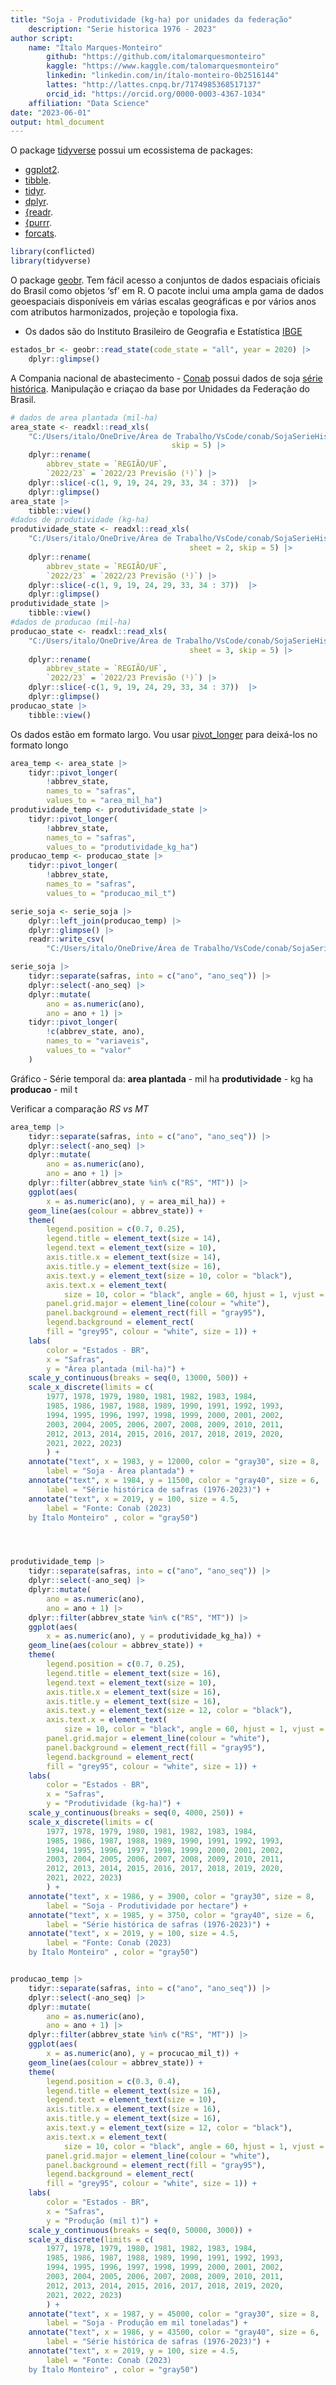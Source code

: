 ```yaml
---
title: "Soja - Produtividade (kg-ha) por unidades da federação"
    description: "Serie historica 1976 - 2023"
author script: 
    name: "Ítalo Marques-Monteiro"
        github: "https://github.com/italomarquesmonteiro"
        kaggle: "https://www.kaggle.com/talomarquesmonteiro"
        linkedin: "linkedin.com/in/ítalo-monteiro-0b2516144"
        lattes: "http://lattes.cnpq.br/7174985368517137"
        orcid_id: "https://orcid.org/0000-0003-4367-1034"
    affiliation: "Data Science"  
date: "2023-06-01"
output: html_document
---
```



O package [tidyverse](https://www.tidyverse.org) possui um ecossistema de packages:

*  [ggplot2](https://ggplot2.tidyverse.org/).
*  [tibble](https://tibble.tidyverse.org/).
*  [tidyr](https://tidyr.tidyverse.org/).
*  [dplyr](https://dplyr.tidyverse.org/).
*  [{readr](https://readr.tidyverse.org/).
*  [{purrr](https://purrr.tidyverse.org/).
*  [forcats](https://forcats.tidyverse.org/).
```r
library(conflicted)
library(tidyverse)
```


O package [geobr](https://github.com/ipeaGIT/geobr). Tem fácil acesso a conjuntos de dados espaciais oficiais do Brasil como objetos 'sf' em R. 
O pacote inclui uma ampla gama de dados geoespaciais disponíveis em várias escalas geográficas e por vários anos com atributos harmonizados, projeção e topologia fixa.

* Os dados são do Instituto Brasileiro de Geografia e Estatística [IBGE](https://concla.ibge.gov.br/classificacoes/por-tema/codigo-de-areas/codigo-de-areas)
```r
estados_br <- geobr::read_state(code_state = "all", year = 2020) |>
    dplyr::glimpse()
```



A Compania nacional de abastecimento - [Conab](https://www.conab.gov.br/) possui dados de soja [série histórica](https://www.conab.gov.br/info-agro/safras/serie-historica-das-safras/itemlist/category/911-soja).
Manipulação e criaçao da base por Unidades da Federação do Brasil.
```r
# dados de area plantada (mil-ha)
area_state <- readxl::read_xls(
    "C:/Users/italo/OneDrive/Área de Trabalho/VsCode/conab/SojaSerieHist.xls",
                                    skip = 5) |>
    dplyr::rename(
        abbrev_state = `REGIÃO/UF`,
        `2022/23` = `2022/23 Previsão (¹)`) |>
    dplyr::slice(-c(1, 9, 19, 24, 29, 33, 34 : 37))  |>
    dplyr::glimpse()
area_state |>
    tibble::view()
#dados de produtividade (kg-ha)
produtividade_state <- readxl::read_xls(
    "C:/Users/italo/OneDrive/Área de Trabalho/VsCode/conab/SojaSerieHist.xls",
                                        sheet = 2, skip = 5) |>
    dplyr::rename(
        abbrev_state = `REGIÃO/UF`,
        `2022/23` = `2022/23 Previsão (¹)`) |>
    dplyr::slice(-c(1, 9, 19, 24, 29, 33, 34 : 37))  |>
    dplyr::glimpse()
produtividade_state |>
    tibble::view()
#dados de producao (mil-ha)
producao_state <- readxl::read_xls(
    "C:/Users/italo/OneDrive/Área de Trabalho/VsCode/conab/SojaSerieHist.xls",
                                        sheet = 3, skip = 5) |>
    dplyr::rename(
        abbrev_state = `REGIÃO/UF`,
        `2022/23` = `2022/23 Previsão (¹)`) |>
    dplyr::slice(-c(1, 9, 19, 24, 29, 33, 34 : 37))  |>
    dplyr::glimpse()
producao_state |>
    tibble::view()
```


Os dados estão em formato largo.
Vou usar [pivot_longer](https://tidyr.tidyverse.org/reference/pivot_longer.html) para deixá-los no formato longo
```r
area_temp <- area_state |>
    tidyr::pivot_longer(
        !abbrev_state,
        names_to = "safras",
        values_to = "area_mil_ha")
produtividade_temp <- produtividade_state |>
    tidyr::pivot_longer(
        !abbrev_state,
        names_to = "safras",
        values_to = "produtividade_kg_ha")
producao_temp <- producao_state |>
    tidyr::pivot_longer(
        !abbrev_state,
        names_to = "safras",
        values_to = "producao_mil_t")
```

```r
serie_soja <- serie_soja |>
    dplyr::left_join(producao_temp) |>
    dplyr::glimpse() |>
    readr::write_csv(
        "C:/Users/italo/OneDrive/Área de Trabalho/VsCode/conab/SojaSerieHist.csv")
```

```r
serie_soja |>
    tidyr::separate(safras, into = c("ano", "ano_seq")) |>
    dplyr::select(-ano_seq) |>
    dplyr::mutate(
        ano = as.numeric(ano),
        ano = ano + 1) |>
    tidyr::pivot_longer(
        !c(abbrev_state, ano),
        names_to = "variaveis",
        values_to = "valor"
    )
```




Gráfico - Série temporal da:
**area plantada** - mil ha
**produtividade** - kg ha
**producao** - mil t

Verificar a comparação *RS vs MT*
```r
area_temp |>
    tidyr::separate(safras, into = c("ano", "ano_seq")) |>
    dplyr::select(-ano_seq) |>
    dplyr::mutate(
        ano = as.numeric(ano),
        ano = ano + 1) |>
    dplyr::filter(abbrev_state %in% c("RS", "MT")) |>
    ggplot(aes(
        x = as.numeric(ano), y = area_mil_ha)) +
    geom_line(aes(colour = abbrev_state)) +
    theme(
        legend.position = c(0.7, 0.25),
        legend.title = element_text(size = 14),
        legend.text = element_text(size = 10),
        axis.title.x = element_text(size = 14),
        axis.title.y = element_text(size = 16),
        axis.text.y = element_text(size = 10, color = "black"),
        axis.text.x = element_text(
            size = 10, color = "black", angle = 60, hjust = 1, vjust = 1),
        panel.grid.major = element_line(colour = "white"),
        panel.background = element_rect(fill = "gray95"),
        legend.background = element_rect(
        fill = "grey95", colour = "white", size = 1)) +
    labs(
        color = "Estados - BR",
        x = "Safras",
        y = "Área plantada (mil-ha)") +
    scale_y_continuous(breaks = seq(0, 13000, 500)) +
    scale_x_discrete(limits = c(
        1977, 1978, 1979, 1980, 1981, 1982, 1983, 1984,
        1985, 1986, 1987, 1988, 1989, 1990, 1991, 1992, 1993,
        1994, 1995, 1996, 1997, 1998, 1999, 2000, 2001, 2002,
        2003, 2004, 2005, 2006, 2007, 2008, 2009, 2010, 2011,
        2012, 2013, 2014, 2015, 2016, 2017, 2018, 2019, 2020,
        2021, 2022, 2023)
        ) +
    annotate("text", x = 1983, y = 12000, color = "gray30", size = 8,
        label = "Soja - Área plantada") +
    annotate("text", x = 1984, y = 11500, color = "gray40", size = 6,
        label = "Série histórica de safras (1976-2023)") +
    annotate("text", x = 2019, y = 100, size = 4.5,
        label = "Fonte: Conab (2023)
    by Ítalo Monteiro" , color = "gray50")




produtividade_temp |>
    tidyr::separate(safras, into = c("ano", "ano_seq")) |>
    dplyr::select(-ano_seq) |>
    dplyr::mutate(
        ano = as.numeric(ano),
        ano = ano + 1) |>
    dplyr::filter(abbrev_state %in% c("RS", "MT")) |>
    ggplot(aes(
        x = as.numeric(ano), y = produtividade_kg_ha)) +
    geom_line(aes(colour = abbrev_state)) +
    theme(
        legend.position = c(0.7, 0.25),
        legend.title = element_text(size = 16),
        legend.text = element_text(size = 10),
        axis.title.x = element_text(size = 16),
        axis.title.y = element_text(size = 16),
        axis.text.y = element_text(size = 12, color = "black"),
        axis.text.x = element_text(
            size = 10, color = "black", angle = 60, hjust = 1, vjust = 1),
        panel.grid.major = element_line(colour = "white"),
        panel.background = element_rect(fill = "gray95"),
        legend.background = element_rect(
        fill = "grey95", colour = "white", size = 1)) +
    labs(
        color = "Estados - BR",
        x = "Safras",
        y = "Produtividade (kg-ha)") +
    scale_y_continuous(breaks = seq(0, 4000, 250)) +
    scale_x_discrete(limits = c(
        1977, 1978, 1979, 1980, 1981, 1982, 1983, 1984,
        1985, 1986, 1987, 1988, 1989, 1990, 1991, 1992, 1993,
        1994, 1995, 1996, 1997, 1998, 1999, 2000, 2001, 2002,
        2003, 2004, 2005, 2006, 2007, 2008, 2009, 2010, 2011,
        2012, 2013, 2014, 2015, 2016, 2017, 2018, 2019, 2020,
        2021, 2022, 2023)
        ) +
    annotate("text", x = 1986, y = 3900, color = "gray30", size = 8,
        label = "Soja - Produtividade por hectare") +
    annotate("text", x = 1985, y = 3750, color = "gray40", size = 6,
        label = "Série histórica de safras (1976-2023)") +
    annotate("text", x = 2019, y = 100, size = 4.5,
        label = "Fonte: Conab (2023)
    by Ítalo Monteiro" , color = "gray50")


producao_temp |>
    tidyr::separate(safras, into = c("ano", "ano_seq")) |>
    dplyr::select(-ano_seq) |>
    dplyr::mutate(
        ano = as.numeric(ano),
        ano = ano + 1) |>
    dplyr::filter(abbrev_state %in% c("RS", "MT")) |>
    ggplot(aes(
        x = as.numeric(ano), y = procucao_mil_t)) +
    geom_line(aes(colour = abbrev_state)) +
    theme(
        legend.position = c(0.3, 0.4),
        legend.title = element_text(size = 16),
        legend.text = element_text(size = 10),
        axis.title.x = element_text(size = 16),
        axis.title.y = element_text(size = 16),
        axis.text.y = element_text(size = 12, color = "black"),
        axis.text.x = element_text(
            size = 10, color = "black", angle = 60, hjust = 1, vjust = 1),
        panel.grid.major = element_line(colour = "white"),
        panel.background = element_rect(fill = "gray95"),
        legend.background = element_rect(
        fill = "grey95", colour = "white", size = 1)) +
    labs(
        color = "Estados - BR",
        x = "Safras",
        y = "Produção (mil t)") +
    scale_y_continuous(breaks = seq(0, 50000, 3000)) +
    scale_x_discrete(limits = c(
        1977, 1978, 1979, 1980, 1981, 1982, 1983, 1984,
        1985, 1986, 1987, 1988, 1989, 1990, 1991, 1992, 1993,
        1994, 1995, 1996, 1997, 1998, 1999, 2000, 2001, 2002,
        2003, 2004, 2005, 2006, 2007, 2008, 2009, 2010, 2011,
        2012, 2013, 2014, 2015, 2016, 2017, 2018, 2019, 2020,
        2021, 2022, 2023)
        ) +
    annotate("text", x = 1987, y = 45000, color = "gray30", size = 8,
        label = "Soja - Produção em mil toneladas") +
    annotate("text", x = 1986, y = 43500, color = "gray40", size = 6,
        label = "Série histórica de safras (1976-2023)") +
    annotate("text", x = 2019, y = 100, size = 4.5,
        label = "Fonte: Conab (2023)
    by Ítalo Monteiro" , color = "gray50")
```